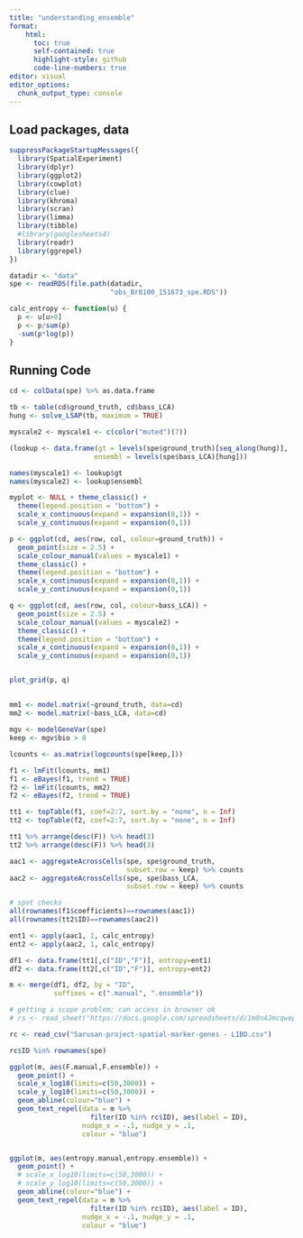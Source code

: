 ```yaml
---
title: "understanding_ensemble"
format: 
    html:
      toc: true
      self-contained: true
      highlight-style: github
      code-line-numbers: true
editor: visual
editor_options: 
  chunk_output_type: console
---
```


## Load packages, data

```r
suppressPackageStartupMessages({
  library(SpatialExperiment)
  library(dplyr)
  library(ggplot2)
  library(cowplot)
  library(clue)
  library(khroma)
  library(scran)
  library(limma)
  library(tibble)
  #library(googlesheets4)
  library(readr)
  library(ggrepel)
})

datadir <- "data"
spe <- readRDS(file.path(datadir,
                         "obs_Br8100_151673_spe.RDS"))

calc_entropy <- function(u) {
  p <- u[u>0]
  p <- p/sum(p)
  -sum(p*log(p))
}

```

## Running Code

```r
cd <- colData(spe) %>% as.data.frame

```

```r
tb <- table(cd$ground_truth, cd$bass_LCA)
hung <- solve_LSAP(tb, maximum = TRUE)

myscale2 <- myscale1 <- c(color("muted")(7))

(lookup <- data.frame(gt = levels(spe$ground_truth)[seq_along(hung)], 
                     ensembl = levels(spe$bass_LCA)[hung]))

names(myscale1) <- lookup$gt
names(myscale2) <- lookup$ensembl

myplot <- NULL + theme_classic() +
  theme(legend.position = "bottom") +
  scale_x_continuous(expand = expansion(0,1)) +
  scale_y_continuous(expand = expansion(0,1))

p <- ggplot(cd, aes(row, col, colour=ground_truth)) + 
  geom_point(size = 2.5) +
  scale_colour_manual(values = myscale1) +
  theme_classic() +
  theme(legend.position = "bottom") +
  scale_x_continuous(expand = expansion(0,1)) +
  scale_y_continuous(expand = expansion(0,1))

q <- ggplot(cd, aes(row, col, colour=bass_LCA)) + 
  geom_point(size = 2.5) +
  scale_colour_manual(values = myscale2) +
  theme_classic() +
  theme(legend.position = "bottom") +
  scale_x_continuous(expand = expansion(0,1)) +
  scale_y_continuous(expand = expansion(0,1))


plot_grid(p, q)

```

## 

```r

mm1 <- model.matrix(~ground_truth, data=cd)
mm2 <- model.matrix(~bass_LCA, data=cd)

mgv <- modelGeneVar(spe)
keep <- mgv$bio > 0

lcounts <- as.matrix(logcounts(spe[keep,]))

f1 <- lmFit(lcounts, mm1)
f1 <- eBayes(f1, trend = TRUE)
f2 <- lmFit(lcounts, mm2)
f2 <- eBayes(f2, trend = TRUE)

tt1 <- topTable(f1, coef=2:7, sort.by = "none", n = Inf)
tt2 <- topTable(f2, coef=2:7, sort.by = "none", n = Inf)

tt1 %>% arrange(desc(F)) %>% head(3)
tt2 %>% arrange(desc(F)) %>% head(3)

aac1 <- aggregateAcrossCells(spe, spe$ground_truth, 
                             subset.row = keep) %>% counts
aac2 <- aggregateAcrossCells(spe, spe$bass_LCA, 
                             subset.row = keep) %>% counts

# spot checks
all(rownames(f1$coefficients)==rownames(aac1))
all(rownames(tt2$ID)==rownames(aac2))

ent1 <- apply(aac1, 1, calc_entropy)
ent2 <- apply(aac2, 1, calc_entropy)

df1 <- data.frame(tt1[,c("ID","F")], entropy=ent1)
df2 <- data.frame(tt2[,c("ID","F")], entropy=ent2)

m <- merge(df1, df2, by = "ID", 
           suffixes = c(".manual", ".ensemble"))

# getting a scope problem; can access in browser ok
# rs <- read_sheet("https://docs.google.com/spreadsheets/d/1m8n4JmcqwepWeBX8cPTvPFvmhpFxqJ5nZO8yc7m98vg/edit?gid=0#gid=0")

rc <- read_csv("Sarusan-project-spatial-marker-genes - LIBD.csv")

rc$ID %in% rownames(spe)

ggplot(m, aes(F.manual,F.ensemble)) + 
  geom_point() +
  scale_x_log10(limits=c(50,3000)) + 
  scale_y_log10(limits=c(50,3000)) +
  geom_abline(colour="blue") +
  geom_text_repel(data = m %>% 
                    filter(ID %in% rc$ID), aes(label = ID),
                  nudge_x = -.1, nudge_y = .1,
                  colour = "blue")


ggplot(m, aes(entropy.manual,entropy.ensemble)) + 
  geom_point() +
  # scale_x_log10(limits=c(50,3000)) + 
  # scale_y_log10(limits=c(50,3000)) +
  geom_abline(colour="blue") +
  geom_text_repel(data = m %>% 
                    filter(ID %in% rc$ID), aes(label = ID),
                  nudge_x = -.1, nudge_y = .1,
                  colour = "blue")

```
